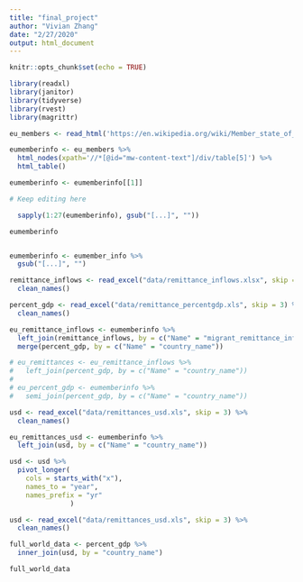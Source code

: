 ```yaml
---
title: "final_project"
author: "Vivian Zhang"
date: "2/27/2020"
output: html_document
---
```


```r
knitr::opts_chunk$set(echo = TRUE)

library(readxl)
library(janitor)
library(tidyverse)
library(rvest)
library(magrittr)

```

```r

eu_members <- read_html('https://en.wikipedia.org/wiki/Member_state_of_the_European_Union', skip = 0)

eumemberinfo <- eu_members %>%
  html_nodes(xpath='//*[@id="mw-content-text"]/div/table[5]') %>%
  html_table()

eumemberinfo <- eumemberinfo[[1]]

# Keep editing here

  sapply(1:27(eumemberinfo), gsub("[...]", ""))

eumemberinfo


eumemberinfo <- eumember_info %>%
  gsub("[...]", "")

```

```r

remittance_inflows <- read_excel("data/remittance_inflows.xlsx", skip = 0) %>%
  clean_names()

percent_gdp <- read_excel("data/remittance_percentgdp.xls", skip = 3) %>%
  clean_names()

eu_remittance_inflows <- eumemberinfo %>%
  left_join(remittance_inflows, by = c("Name" = "migrant_remittance_inflows_us_million")) %>%
  merge(percent_gdp, by = c("Name" = "country_name"))

# eu_remittances <- eu_remittance_inflows %>%
#   left_join(percent_gdp, by = c("Name" = "country_name"))
# 
# eu_percent_gdp <- eumemberinfo %>%
#   semi_join(percent_gdp, by = c("Name" = "country_name"))

usd <- read_excel("data/remittances_usd.xls", skip = 3) %>%
  clean_names()

eu_remittances_usd <- eumemberinfo %>%
  left_join(usd, by = c("Name" = "country_name"))

usd <- usd %>%
  pivot_longer(
    cols = starts_with("x"),
    names_to = "year",
    names_prefix = "yr"
               )

usd <- read_excel("data/remittances_usd.xls", skip = 3) %>%
  clean_names()

full_world_data <- percent_gdp %>%
  inner_join(usd, by = "country_name")

full_world_data
```

```r

```

